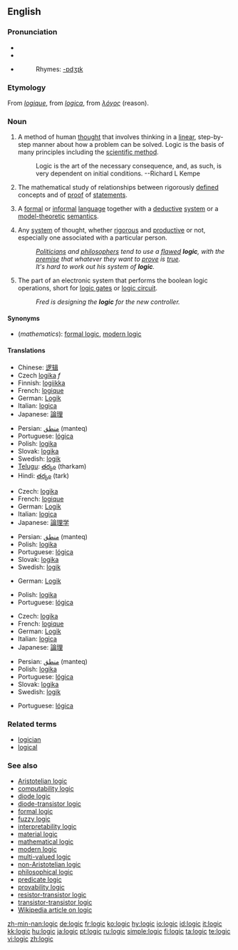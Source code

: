 {{wikipedia|dab=logic (disambiguation)|logic}}
==English==

===Pronunciation===
*{{AHD|lŏj'ĭk}}
*{{IPA|/ˈlɒdʒɪk/}}
*{{SAMPA|/"lQdZIk/}}
*:Rhymes: [[Rhymes:English:-ɒdʒɪk|-ɒdʒɪk]]

===Etymology===
From {{OF.}} ''[[logique#Old French|logique]]'', from {{L.}} ''[[logica#Latin|logica]]'', from {{AGr.}} ''[[λόγος]]'' (reason).

===Noun===
{{wikipedia}}
{{en-noun|s|-}}

# {{uncountable}} A method of human [[thought]] that involves thinking in a [[linear]], step-by-step manner about how a problem can be solved. Logic is the basis of many principles including the [[scientific method]].
#:Logic is the art of the necessary consequence, and, as such, is very dependent on initial conditions.  --Richard L Kempe
# {{uncountable}} {{mathematics}} The mathematical study of relationships between rigorously [[define]]d concepts and of [[proof]] of [[statement]]s.
# {{countable}} {{mathematics}}  A [[formal]] or [[informal]] [[language]] together with a [[deductive]] [[system]] or a [[model theory|model-theoretic]] [[semantics]].
# {{uncountable}} Any [[system]] of thought, whether [[rigorous]] and [[productive]] or not, especially one associated with a particular person.
#:''[[politician|Politicians]] and [[philosopher]]s tend to use a [[flaw]]ed '''logic''', with the [[premise]] that whatever they want to [[prove]] is [[true]].''
#:''It's hard to work out his system of '''logic'''.''
# {{uncountable}} The part of an electronic system that performs the boolean logic operations, short for [[logic gate]]s or [[logic circuit]].
#:''Fred is designing the '''logic''' for the new controller.''

====Synonyms====
*(''mathematics''): [[formal logic]], [[modern logic]]

====Translations====
{{trans-top|method of human thought}}
*Chinese: [[逻辑]]
*Czech [[logika]] ''f''
*Finnish: [[logiikka]]
*French: [[logique]] {{f}}
*German: [[Logik]] {{f}}
*Italian: [[logica#Italian|logica]] {{f}}
*Japanese: [[論理]]
{{trans-mid}}
*Persian: [[منطق]] (manteq)
*Portuguese: [[lógica]] {{f}}
*Polish: [[logika]] {{f}}
*Slovak: [[logika#Slovak|logika]] {{f}}
*Swedish: [[logik]] {{c}}
*[[Telugu]]: [[తర్కం]] (tharkam)
*Hindi: [[తర్కం]] (tark)
{{trans-bottom}}

{{trans-top|mathematical study}}
*Czech: [[logika]] {{f}}
*French: [[logique]] {{f}}
*German: [[Logik]] {{f}}
*Italian: [[logica#Italian|logica]] {{f}}
*Japanese: [[論理学]]
{{trans-mid}}
*Persian: [[منطق]] (manteq)
*Polish: [[logika]] {{f}}
*Portuguese: [[lógica]] {{f}}
*Slovak: [[logika#Slovak|logika]] {{f}}
*Swedish: [[logik]] {{c}}
{{trans-bottom}}

{{trans-top|formal or informal language}}
*German: [[Logik]] {{f}}
{{trans-mid}}
*Polish: [[logika]] {{f}}
*Portuguese: [[lógica]] {{f}}
{{trans-bottom}}

{{trans-top|any system of thought, irrespective of its rigor or productiveness}}
*Czech: [[logika]] {{f}}
*French: [[logique]] {{f}}
*German: [[Logik]] {{f}}
*Italian: [[logica#Italian|logica]] {{f}}
*Japanese: [[論理]]
{{trans-mid}}
*Persian: [[منطق]] (manteq)
*Polish: [[logika]] {{f}}
*Portuguese: [[lógica]] {{f}}
*Slovak: [[logika#Slovak|logika]] {{f}}
*Swedish: [[logik]] {{c}}
{{trans-bottom}}

{{trans-top|part of an electronic system that performs the boolean logic operations}}
{{trans-mid}}
*Portuguese: [[lógica]] {{f}}
{{trans-bottom}}

===Related terms===
*[[logician]]
*[[logical]]

===See also===
*[[Aristotelian logic]]
*[[computability logic]]
*[[diode logic]]
*[[diode-transistor logic]]
*[[formal logic]]
*[[fuzzy logic]]
*[[interpretability logic]]
*[[material logic]]
*[[mathematical logic]]
*[[modern logic]]
*[[multi-valued logic]]
*[[non-Aristotelian logic]]
*[[philosophical logic]]
*[[predicate logic]]
*[[provability logic]]
*[[resistor-transistor logic]]
*[[transistor-transistor logic]]
*[[w:Logic|Wikipedia article on logic]]

[[zh-min-nan:logic]]
[[de:logic]]
[[fr:logic]]
[[ko:logic]]
[[hy:logic]]
[[io:logic]]
[[id:logic]]
[[it:logic]]
[[kk:logic]]
[[hu:logic]]
[[ja:logic]]
[[pt:logic]]
[[ru:logic]]
[[simple:logic]]
[[fi:logic]]
[[ta:logic]]
[[te:logic]]
[[vi:logic]]
[[zh:logic]]